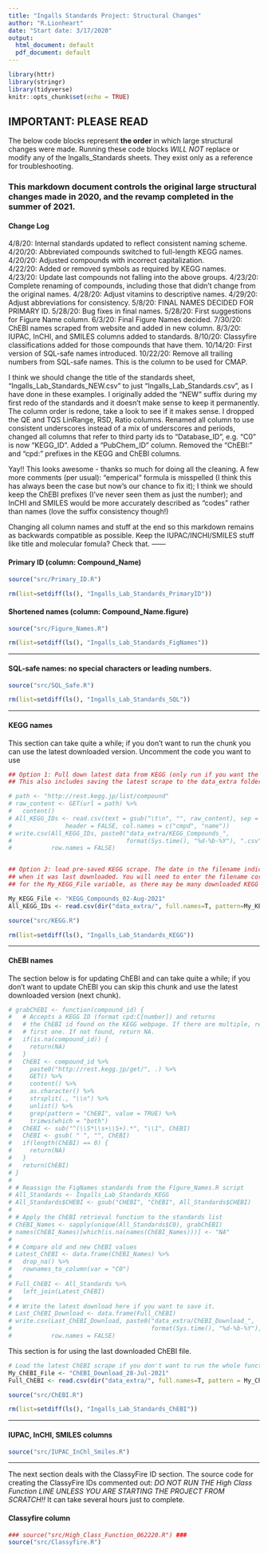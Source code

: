 ```yaml
---
title: "Ingalls Standards Project: Structural Changes"
author: "R.Lionheart"
date: "Start date: 3/17/2020"
output:
  html_document: default
  pdf_document: default
---
```


```r
library(httr) 
library(stringr)
library(tidyverse)
knitr::opts_chunk$set(echo = TRUE)
```

## IMPORTANT: PLEASE READ
The below code blocks represent **the order** in which large structural changes were made. Running these code blocks *WILL NOT* replace or modify any of the Ingalls_Standards sheets. They exist only as a reference for troubleshooting. 

### This markdown document controls the original large structural changes made in 2020, and the revamp completed in the summer of 2021.

#### Change Log
4/8/20: Internal standards updated to reflect consistent naming scheme.  
4/20/20: Abbreviated compounds switched to full-length KEGG names.  
4/20/20: Adjusted compounds with incorrect capitalization.  
4/22/20: Added or removed symbols as required by KEGG names.  
4/23/20: Update last compounds not falling into the above groups.
4/23/20: Complete renaming of compounds, including those that didn't change from the original names.
4/28/20: Adjust vitamins to descriptive names.
4/29/20: Adjust abbreviations for consistency.
5/8/20: FINAL NAMES DECIDED FOR PRIMARY ID.
5/28/20: Bug fixes in final names.
5/28/20: First suggestions for Figure Name column.
6/3/20: Final Figure Names decided.
7/30/20: ChEBI names scraped from website and added in new column.
8/3/20: IUPAC, InCHI, and SMILES columns added to standards.
8/10/20: Classyfire classifications added for those compounds that have them.
10/14/20: First version of SQL-safe names introduced. 
10/22/20: Remove all trailing numbers from SQL-safe names. This is the column to be used for CMAP.

I think we should change the title of the standards sheet, “Ingalls_Lab_Standards_NEW.csv” to just “Ingalls_Lab_Standards.csv”, as I have done in these examples. I originally added the “NEW” suffix during my first redo of the standards and it doesn’t make sense to keep it permanently.
The column order is redone, take a look to see if it makes sense.
I dropped the QE and TQS LinRange, RSD, Ratio columns.
Renamed all column to use consistent underscores instead of a mix of underscores and periods, changed all columns that refer to third party ids to “Database_ID”,  e.g. “C0” is now “KEGG_ID”.
Added a “PubChem_ID” column.
Removed the “ChEBI:” and “cpd:” prefixes in the KEGG and ChEBI columns.

Yay!! This looks awesome - thanks so much for doing all the cleaning. A few more comments (per usual): "emperical" formula is misspelled (I think this has always been the case but now's our chance to fix it); I think we should keep the ChEBI prefixes (I've never seen them as just the number); and InCHI and SMILES would be more accurately described as "codes" rather than names (love the suffix consistency though!)

Changing all column names and stuff at the end so this markdown remains as backwards compatible as possible.
Keep the IUPAC/INCHI/SMILES stuff like title and molecular fomula? Check that.
------

#### Primary ID (column: Compound_Name)
```r
source("src/Primary_ID.R")

rm(list=setdiff(ls(), "Ingalls_Lab_Standards_PrimaryID"))
```

#### Shortened names (column: Compound_Name.figure)
```r
source("src/Figure_Names.R")

rm(list=setdiff(ls(), "Ingalls_Lab_Standards_FigNames"))
```

-----

#### SQL-safe names: no special characters or leading numbers.
```r
source("src/SQL_Safe.R")

rm(list=setdiff(ls(), "Ingalls_Lab_Standards_SQL"))
```

-----

#### KEGG names
This section can take quite a while; if you don't want to run the chunk you can use the latest downloaded
version. Uncomment the code you want to use 
```r
## Option 1: Pull down latest data from KEGG (only run if you want the absolute latest version).
## This also includes saving the latest scrape to the data_extra folder.

# path <- "http://rest.kegg.jp/list/compound"
# raw_content <- GET(url = path) %>%
#   content()
# All_KEGG_IDs <- read.csv(text = gsub("\t\n", "", raw_content), sep = "\t",
#               header = FALSE, col.names = c("cmpd", "name"))
# write.csv(All_KEGG_IDs, paste0("data_extra/KEGG_Compounds_",
#                                format(Sys.time(), "%d-%b-%Y"), ".csv"),
#           row.names = FALSE)


## Option 2: load pre-saved KEGG scrape. The date in the filename indicates
## when it was last downloaded. You will need to enter the filename correctly 
## for the My_KEGG_File variable, as there may be many downloaded KEGG files.

My_KEGG_File <- "KEGG_Compounds_02-Aug-2021"
All_KEGG_IDs <- read.csv(dir("data_extra/", full.names=T, pattern=My_KEGG_File))

source("src/KEGG.R")

rm(list=setdiff(ls(), "Ingalls_Lab_Standards_KEGG"))
```

-----

#### ChEBI names
The section below is for updating ChEBI and can take quite a while; if you don't want to update ChEBI you can skip this chunk and use the latest downloaded version (next chunk).
```r
# grabChEBI <- function(compound_id) {
#   # Accepts a KEGG ID (format cpd:C[number]) and returns
#   # the ChEBI id found on the KEGG webpage. If there are multiple, return the
#   # first one. If not found, return NA.
#   if(is.na(compound_id)) {
#     return(NA)
#   }
#   ChEBI <- compound_id %>%
#     paste0("http://rest.kegg.jp/get/", .) %>%
#     GET() %>%
#     content() %>%
#     as.character() %>%
#     strsplit(., "\\n") %>%
#     unlist() %>%
#     grep(pattern = "ChEBI", value = TRUE) %>%
#     trimws(which = "both")
#   ChEBI <- sub("^(\\S*\\s+\\S+).*", "\\1", ChEBI)
#   ChEBI <- gsub( " ", "", ChEBI) 
#   if(length(ChEBI) == 0) {
#     return(NA)
#   }
#   return(ChEBI)
# }
# 
# # Reassign the FigNames standards from the Figure_Names.R script
# All_Standards <- Ingalls_Lab_Standards_KEGG 
# All_Standards$CHEBI <- gsub("CHEBI", "ChEBI", All_Standards$CHEBI)
# 
# # Apply the ChEBI retrieval function to the standards list
# ChEBI_Names <- sapply(unique(All_Standards$C0), grabChEBI)
# names(ChEBI_Names)[which(is.na(names(ChEBI_Names)))] <- "NA"
# 
# # Compare old and new ChEBI values
# Latest_ChEBI <- data.frame(ChEBI_Names) %>%
#   drop_na() %>%
#   rownames_to_column(var = "C0")
# 
# Full_ChEBI <- All_Standards %>%
#   left_join(Latest_ChEBI) 
# 
# # Write the latest download here if you want to save it.
# Last_ChEBI_Download <- data.frame(Full_ChEBI)
# write.csv(Last_ChEBI_Download, paste0("data_extra/ChEBI_Download_",
#                                       format(Sys.time(), "%d-%b-%Y"), ".csv"),
#           row.names = FALSE)
```

This section is for using the last downloaded ChEBI file.
```r
# Load the latest ChEBI scrape if you don't want to run the whole function.
My_ChEBI_File <- "ChEBI_Download_28-Jul-2021"
Full_ChEBI <- read.csv(dir("data_extra/", full.names=T, pattern = My_ChEBI_File))
```


```r
source("src/ChEBI.R")

rm(list=setdiff(ls(), "Ingalls_Lab_Standards_ChEBI"))
```

-----

#### IUPAC, InCHl, SMILES columns
```r
source("src/IUPAC_InChl_Smiles.R")
```

-----

The next section deals with the ClassyFire ID section. 
The source code for creating the ClassyFire IDs commented out: *DO NOT RUN THE High Class Function LINE UNLESS YOU ARE STARTING THE PROJECT FROM SCRATCH!!* It can take several hours just to complete.

#### Classyfire column
```r
### source("src/High_Class_Function_062220.R") ###
source("src/Classyfire.R")
```


